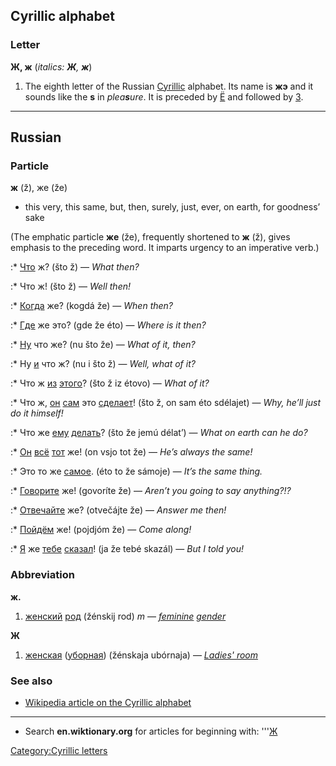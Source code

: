 ==Cyrillic alphabet==
===Letter===
'''Ж, ж''' (''italics: '''Ж''', '''ж''''')

#The eighth letter of the Russian [[Cyrillic]] alphabet. Its name is '''жэ''' {{Unicode|(žɛ)}} and it sounds like the '''s''' in ''plea'''s'''ure''. It is preceded by [[Ё]] and followed by [[З]].

----

==Russian==
===Particle===
'''ж''' (ž), же (že)

* this very, this same, but, then, surely, just, ever, on earth, for goodness’ sake<br>
(The emphatic particle '''же''' (že), frequently shortened to '''ж''' (ž), gives emphasis to the preceding word. It imparts urgency to an imperative verb.)
:* [[Что]] ж? (što ž) — ''What then?''
:* Что ж! (što ž) — ''Well then!''
:* [[Когда]] же? (kogdá že) — ''When then?''
:* [[Где]] же это? (gde že éto) — ''Where is it then?''
:* [[Ну]] что же? (nu što že) — ''What of it, then?''
:* Ну [[и]] что ж? (nu i što ž) — ''Well, what of it?''
:* Что ж [[из]] [[этот|этого]]? (što ž iz étovo) — ''What of it?''
:* Что ж, [[он]] [[сам]] это [[делать|сделает]]! (što ž, on sam éto sdélajet) — ''Why, he’ll just do it himself!''
:* Что же [[он|ему]] [[делать]]? (što že jemú délat’) — ''What on earth can he do?''
:* [[Он]] [[все|всё]] [[тот]] же! (on vsjo tot že) — ''He’s always the same!''
:* Это то же [[самый|самое]]. (éto to že sámoje) — ''It’s the same thing.''
:* [[говорить|Говорите]] же! (govoríte že) — ''Aren’t you going to say anything?!?''
:* [[отвечать|Отвечайте]] же? (otvečájte že) — ''Answer me then!''
:* [[идти|Пойдём]] же! (pojdjóm že) — ''Come along!''
:* [[Я]] же [[ты|тебе]] [[говорить|сказал]]! (ja že tebé skazál) — ''But I told you!''

===Abbreviation===
'''ж.'''
#[[женский]] [[род]] (žénskij rod) ''m'' — ''[[feminine]] [[gender]]''

'''Ж'''
#[[женская]] ([[уборная]]) (žénskaja ubórnaja) — ''[[Ladies' room]]''

===See also===
*[[w:Cyrillic alphabet|Wikipedia article on the Cyrillic alphabet]]

----

*Search '''en.wiktionary.org''' for articles for beginning with: '''[http://wiktionary.org/w/wiki.phtml?title=Special:Allpages&from=Ж Ж]

[[Category:Cyrillic letters]]